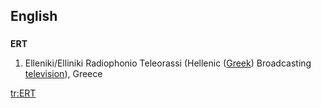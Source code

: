 ==English==

==={{abbreviation}}===
'''ERT'''

# Elleniki/Elliniki Radiophonio Teleorassi (Hellenic ([[Greek]]) Broadcasting [[television]]), Greece

[[tr:ERT]]